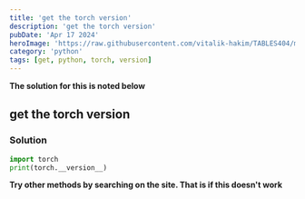 ---
title: 'get the torch version'
description: 'get the torch version'
pubDate: 'Apr 17 2024'
heroImage: 'https://raw.githubusercontent.com/vitalik-hakim/TABLES404/main/error_b/python.jpg'
category: 'python'
tags: [get, python, torch, version]
---

**The solution for this is noted below**

## get the torch version

### Solution

```python
import torch
print(torch.__version__)
```
**Try other methods by searching on the site. That is if this doesn't work**
